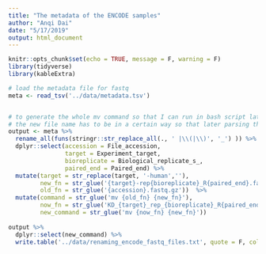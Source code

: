 ```yaml
---
title: "The metadata of the ENCODE samples"
author: "Anqi Dai"
date: "5/17/2019"
output: html_document
---
```


```r
knitr::opts_chunk$set(echo = TRUE, message = F, warning = F)
library(tidyverse)
library(kableExtra)
```

```r
# load the metadata file for fastq
meta <- read_tsv('../data/metadata.tsv') 


# to generate the whole mv command so that I can run in bash script later
# the new file name has to be in a certain way so that later parsing the sample name will be easy
output <- meta %>%
  rename_all(funs(stringr::str_replace_all(., ' |\\(|\\)', '_') )) %>%
  dplyr::select(accession = File_accession, 
                target = Experiment_target, 
                bioreplicate = Biological_replicate_s_, 
                paired_end = Paired_end) %>%
  mutate(target = str_replace(target, '-human',''),
         new_fn = str_glue('{target}-rep{bioreplicate}_R{paired_end}.fastq.gz'),
         old_fn = str_glue('{accession}.fastq.gz'))  %>%
  mutate(command = str_glue('mv {old_fn} {new_fn}'),
         now_fn = str_glue('KD_{target}_rep_{bioreplicate}_R{paired_end}.fastq.gz'),
         new_command = str_glue('mv {now_fn} {new_fn}'))
 
output %>%
  dplyr::select(new_command) %>% 
  write.table('../data/renaming_encode_fastq_files.txt', quote = F, col.names = F, row.names = F)
  


```






